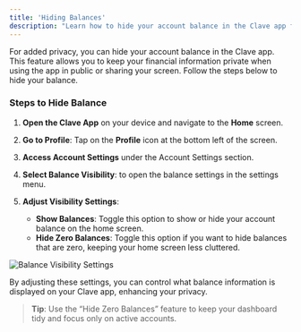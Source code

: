 ```yaml
---
title: 'Hiding Balances'
description: "Learn how to hide your account balance in the Clave app for added privacy."
---
```



For added privacy, you can hide your account balance in the Clave app. This feature allows you to keep your financial information private when using the app in public or sharing your screen. Follow the steps below to hide your balance.


### Steps to Hide Balance



1. **Open the Clave App** on your device and navigate to the **Home** screen.


2. **Go to Profile**: Tap on the **Profile** icon at the bottom left of the screen.

3. **Access Account Settings** under the Account Settings section.


4. **Select Balance Visibility**: to open the balance settings in the settings menu.


5. **Adjust Visibility Settings**:
   - **Show Balances**: Toggle this option to show or hide your account balance on the home screen.
   - **Hide Zero Balances**: Toggle this option if you want to hide balances that are zero, keeping your home screen less cluttered.

![Balance Visibility Settings](./en/images/balance1.png) 

By adjusting these settings, you can control what balance information is displayed on your Clave app, enhancing your privacy.

> **Tip**: Use the “Hide Zero Balances” feature to keep your dashboard tidy and focus only on active accounts.
